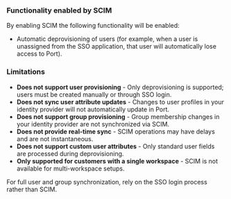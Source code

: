 <h3> Functionality enabled by SCIM </h3>

By enabling SCIM the following functionality will be enabled:

- Automatic deprovisioning of users (for example, when a user is unassigned from the SSO application, that user will automatically lose access to Port).

<h3> Limitations </h3>

- **Does not support user provisioning** - Only deprovisioning is supported; users must be created manually or through SSO login.
- **Does not sync user attribute updates** - Changes to user profiles in your identity provider will not automatically update in Port.
- **Does not support group provisioning** - Group membership changes in your identity provider are not synchronized via SCIM.
- **Does not provide real-time sync** - SCIM operations may have delays and are not instantaneous.
- **Does not support custom user attributes** - Only standard user fields are processed during deprovisioning.
- **Only supported for customers with a single workspace** - SCIM is not available for multi-workspace setups.

For full user and group synchronization, rely on the SSO login process rather than SCIM. 
